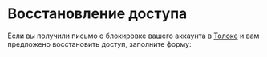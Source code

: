 # Восстановление доступа

Если вы получили письмо о блокировке вашего аккаунта в [Толоке](http://toloka.yandex.ru/) и вам предложено восстановить доступ, заполните форму:

<YandexForm name="registration" src="https://forms.yandex.com/surveys/13464611.aae9597a9c66c630f2b7810fbddb942128830095/?lang=ru&iframe=1&service=toloka-ai"/>
